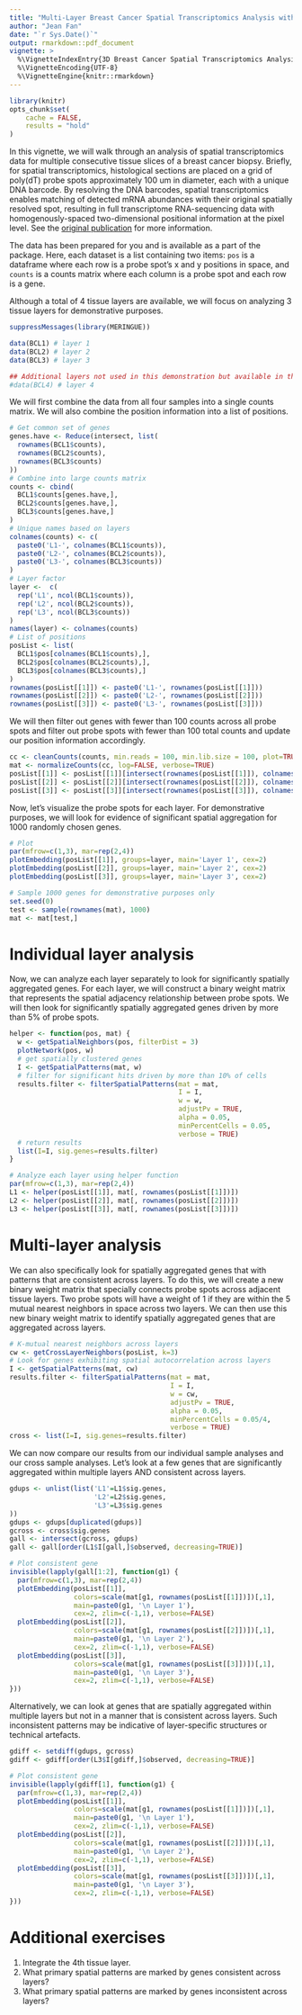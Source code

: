 ```yaml
---
title: "Multi-Layer Breast Cancer Spatial Transcriptomics Analysis with MERINGUE"
author: "Jean Fan"
date: "`r Sys.Date()`"
output: rmarkdown::pdf_document
vignette: >
  %\VignetteIndexEntry{3D Breast Cancer Spatial Transcriptomics Analysis with MERINGUE}
  %\VignetteEncoding{UTF-8}
  %\VignetteEngine{knitr::rmarkdown}
---
```


```r
library(knitr)
opts_chunk$set(
    cache = FALSE, 
    results = "hold"
)
```

In this vignette, we will walk through an analysis of spatial transcriptomics data for multiple consecutive tissue slices of a breast cancer biopsy. Briefly, for spatial transcriptomics, histological sections are placed on a grid of poly(dT) probe spots approximately 100 um in diameter, each with a unique DNA barcode. By resolving the DNA barcodes, spatial transcriptomics enables matching of detected mRNA abundances with their original spatially resolved spot, resulting in full transcriptome RNA-sequencing data with homogenously-spaced two-dimensional positional information at the pixel level. See the [original publication](http://science.sciencemag.org/content/353/6294/78) for more information.

The data has been prepared for you and is available as a part of the package. Here, each dataset is a list containing two items: `pos` is a dataframe where each row is a probe spot's x and y positions in space, and `counts` is a counts matrix where each column is a probe spot and each row is a gene.

Although a total of 4 tissue layers are available, we will focus on analyzing 3 tissue layers for demonstrative purposes.

```r
suppressMessages(library(MERINGUE))

data(BCL1) # layer 1
data(BCL2) # layer 2
data(BCL3) # layer 3

## Additional layers not used in this demonstration but available in the package
#data(BCL4) # layer 4
```

We will first combine the data from all four samples into a single counts matrix. We will also combine the position information into a list of positions. 

```r
# Get common set of genes
genes.have <- Reduce(intersect, list(
  rownames(BCL1$counts),
  rownames(BCL2$counts),
  rownames(BCL3$counts)
))
# Combine into large counts matrix
counts <- cbind(
  BCL1$counts[genes.have,],
  BCL2$counts[genes.have,],
  BCL3$counts[genes.have,]
)
# Unique names based on layers
colnames(counts) <- c(
  paste0('L1-', colnames(BCL1$counts)),
  paste0('L2-', colnames(BCL2$counts)),
  paste0('L3-', colnames(BCL3$counts))
)
# Layer factor
layer <-  c(
  rep('L1', ncol(BCL1$counts)),
  rep('L2', ncol(BCL2$counts)),
  rep('L3', ncol(BCL3$counts))
)
names(layer) <- colnames(counts)
# List of positions
posList <- list(
  BCL1$pos[colnames(BCL1$counts),],
  BCL2$pos[colnames(BCL2$counts),],
  BCL3$pos[colnames(BCL3$counts),]
)
rownames(posList[[1]]) <- paste0('L1-', rownames(posList[[1]]))
rownames(posList[[2]]) <- paste0('L2-', rownames(posList[[2]]))
rownames(posList[[3]]) <- paste0('L3-', rownames(posList[[3]]))
```

We will then filter out genes with fewer than 100 counts across all probe spots and filter out probe spots with fewer than 100 total counts and update our position information accordingly. 

```r
cc <- cleanCounts(counts, min.reads = 100, min.lib.size = 100, plot=TRUE)
mat <- normalizeCounts(cc, log=FALSE, verbose=TRUE)
posList[[1]] <- posList[[1]][intersect(rownames(posList[[1]]), colnames(mat)),]
posList[[2]] <- posList[[2]][intersect(rownames(posList[[2]]), colnames(mat)),]
posList[[3]] <- posList[[3]][intersect(rownames(posList[[3]]), colnames(mat)),]
```

Now, let's visualize the probe spots for each layer. For demonstrative purposes, we will look for evidence of significant spatial aggregation for 1000 randomly chosen genes. 

```r
# Plot
par(mfrow=c(1,3), mar=rep(2,4))
plotEmbedding(posList[[1]], groups=layer, main='Layer 1', cex=2)
plotEmbedding(posList[[2]], groups=layer, main='Layer 2', cex=2)
plotEmbedding(posList[[3]], groups=layer, main='Layer 3', cex=2)

# Sample 1000 genes for demonstrative purposes only
set.seed(0)
test <- sample(rownames(mat), 1000)
mat <- mat[test,]
```

# Individual layer analysis

Now, we can analyze each layer separately to look for significantly spatially aggregated genes. For each layer, we will construct a binary weight matrix that represents the spatial adjacency relationship between probe spots. We will then look for significantly spatially aggregated genes driven by more than 5% of probe spots. 

```r
helper <- function(pos, mat) {
  w <- getSpatialNeighbors(pos, filterDist = 3)
  plotNetwork(pos, w)
  # get spatially clustered genes
  I <- getSpatialPatterns(mat, w)
  # filter for significant hits driven by more than 10% of cells
  results.filter <- filterSpatialPatterns(mat = mat,
                                          I = I,
                                          w = w,
                                          adjustPv = TRUE,
                                          alpha = 0.05,
                                          minPercentCells = 0.05,
                                          verbose = TRUE)
  # return results
  list(I=I, sig.genes=results.filter)
}

# Analyze each layer using helper function
par(mfrow=c(1,3), mar=rep(2,4))
L1 <- helper(posList[[1]], mat[, rownames(posList[[1]])])
L2 <- helper(posList[[2]], mat[, rownames(posList[[2]])])
L3 <- helper(posList[[3]], mat[, rownames(posList[[3]])])
````

# Multi-layer analysis

We can also specifically look for spatially aggregated genes that with patterns that are consistent across layers. To do this, we will create a new binary weight matrix that specially connects probe spots across adjacent tissue layers. Two probe spots will have a weight of 1 if they are within the 5 mutual nearest neighbors in space across two layers. We can then use this new binary weight matrix to identify spatially aggregated genes that are aggregated across layers. 

```r
# K-mutual nearest neighbors across layers
cw <- getCrossLayerNeighbors(posList, k=3)
# Look for genes exhibiting spatial autocorrelation across layers
I <- getSpatialPatterns(mat, cw)
results.filter <- filterSpatialPatterns(mat = mat,
                                        I = I,
                                        w = cw,
                                        adjustPv = TRUE,
                                        alpha = 0.05,
                                        minPercentCells = 0.05/4,
                                        verbose = TRUE)
cross <- list(I=I, sig.genes=results.filter)
```

We can now compare our results from our individual sample analyses and our cross sample analyses. Let's look at a few genes that are significantly aggregated within multiple layers AND consistent across layers.

```r
gdups <- unlist(list('L1'=L1$sig.genes, 
                     'L2'=L2$sig.genes, 
                     'L3'=L3$sig.genes
))
gdups <- gdups[duplicated(gdups)]
gcross <- cross$sig.genes
gall <- intersect(gcross, gdups)
gall <- gall[order(L1$I[gall,]$observed, decreasing=TRUE)]

# Plot consistent gene
invisible(lapply(gall[1:2], function(g1) {
  par(mfrow=c(1,3), mar=rep(2,4))
  plotEmbedding(posList[[1]], 
                colors=scale(mat[g1, rownames(posList[[1]])])[,1], 
                main=paste0(g1, '\n Layer 1'),
                cex=2, zlim=c(-1,1), verbose=FALSE)
  plotEmbedding(posList[[2]], 
                colors=scale(mat[g1, rownames(posList[[2]])])[,1], 
                main=paste0(g1, '\n Layer 2'), 
                cex=2, zlim=c(-1,1), verbose=FALSE)
  plotEmbedding(posList[[3]], 
                colors=scale(mat[g1, rownames(posList[[3]])])[,1], 
                main=paste0(g1, '\n Layer 3'), 
                cex=2, zlim=c(-1,1), verbose=FALSE)
}))

```

Alternatively, we can look at genes that are spatially aggregated within multiple layers but not in a manner that is consistent across layers. Such inconsistent patterns may be indicative of layer-specific structures or technical artefacts. 

```r
gdiff <- setdiff(gdups, gcross)
gdiff <- gdiff[order(L3$I[gdiff,]$observed, decreasing=TRUE)]

# Plot consistent gene
invisible(lapply(gdiff[1], function(g1) {
  par(mfrow=c(1,3), mar=rep(2,4))
  plotEmbedding(posList[[1]], 
                colors=scale(mat[g1, rownames(posList[[1]])])[,1], 
                main=paste0(g1, '\n Layer 1'),
                cex=2, zlim=c(-1,1), verbose=FALSE)
  plotEmbedding(posList[[2]], 
                colors=scale(mat[g1, rownames(posList[[2]])])[,1], 
                main=paste0(g1, '\n Layer 2'), 
                cex=2, zlim=c(-1,1), verbose=FALSE)
  plotEmbedding(posList[[3]], 
                colors=scale(mat[g1, rownames(posList[[3]])])[,1], 
                main=paste0(g1, '\n Layer 3'), 
                cex=2, zlim=c(-1,1), verbose=FALSE)
}))
```

# Additional exercises

1. Integrate the 4th tissue layer.
2. What primary spatial patterns are marked by genes consistent across layers?
3. What primary spatial patterns are marked by genes inconsistent across layers?
